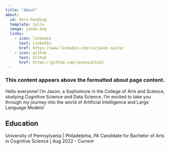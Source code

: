 ```yaml
---
title: "About"
about:
  id: hero-heading
  template: jolla
  image: jason.png
  links:
    - icon: linkedin
      text: LinkedIn
      href: https://www.linkedin.com/in/jason-saito/
    - icon: github
      text: Github
      href: https://github.com/jasonsaito22
---
```


### This content appears above the formatted about page content.

Hello everyone! I'm Jason, a Sophomore in the College of Arts and Science, studying Cognitive Science and Data Science. I'm excited to take you through my journey into the world of Artificial Intelligence and Large Language Models!

## Education

University of Pennsylvania | Philadelphia, PA
Candidate for Bachelor of Arts in Cognitive Science | Aug 2022 - Current

